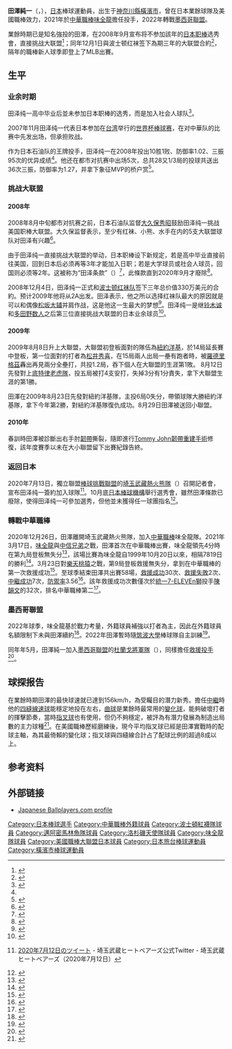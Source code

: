 {{Infobox baseball biography
|name=田澤純一
|image=Junichi Tazawa on April 9, 2017 (cropped).jpg
|caption     = 2017年馬林魚時期的田泽
|width=
|position=投手
|team=杜蘭戈將軍
|number=3
|bats=右
|throws=右
|birthdate={{birth_date_and_age|1986|6|6|mf=y}}|
|birthplace={{JPN}}[[神奈川縣|神奈川縣]][[橫濱市|橫濱市]]
|debutleague=美國職棒
|debutdate=8月8日
|debutyear=2009年
|debutteam=波士頓紅襪
|statyear=2018年球季
|stat1label=勝投—敗投
|stat1value=21－26
|stat2label=中繼—救援
|stat2value=89－4
|stat3label=三振—四壞
|stat3value=374－109
|stat4label=防禦率
|stat4value=4.12
|debut2league=中華職棒
|debut2date=3月17日
|debut2year=2021年
|debut2team=味全龍
|stat2year=2021年球季
|stat21label=勝投—敗投
|stat21value=4－4
|stat22label=中繼—救援
|stat22value=7－30
|stat23label=三振—四壞
|stat23value=36－14
|stat24label=防禦率
|stat24value=3.56
|teams=<nowiki></nowiki> 
'''MLB'''
* [[波士頓紅襪|波士頓紅襪]]（小聯盟－大聯盟，2009年－2016年）
* [[邁阿密馬林魚|邁阿密馬林魚]] (2017年－2018年)
* [[底特律老虎|底特律老虎]]小聯盟（2018年）
* [[洛杉磯天使|洛杉磯天使]]（小聯盟－大聯盟，2018年）
* [[芝加哥小熊|芝加哥小熊]]小聯盟（2019年）
* [[辛辛那提紅人|辛辛那提紅人]]小聯盟（2019年－2020年）
'''BC聯盟（日本獨立聯盟）'''
* [[埼玉武藏安打熊|埼玉武藏安打熊]]（2020年）
'''CPBL'''
* [[味全龍|味全龍]]（2021年）
'''LMB'''
* [[杜蘭戈將軍|杜蘭戈將軍]]（2022年－）
}}

'''田澤純一'''（{{jpn|j=田澤 純一|hg=たざわ じゅんいち |rm=Tazawa Jun'ichi}}，{{bd|1986年|6月6日|CatIdx=Tazawa Junichi}}），[[日本|日本]]棒球運動員，出生于[[神奈川縣|神奈川縣]][[橫濱市|橫濱市]]，曾在日本業餘球隊及美國職棒效力，2021年於[[中華職棒|中華職棒]][[味全龍|味全龍]]擔任投手，2022年轉戰[[墨西哥聯盟|墨西哥聯盟]]。

業餘時期已是知名強投的田澤，在2008年9月宣布将不参加該年的[[日本棒球机构|日本职棒]]选秀會，直接挑战大联盟<ref>{{cite news |title=Amateur Tazawa bypassing Japan leagues for MLB |url=http://sports.espn.go.com/mlb/news/story?id=3583152 |first=Jim |last=Allen |date=September 12, 2008 |publisher=ESPN.com |accessdate=2008-12-06 |archive-date=2008-12-10 |archive-url=https://web.archive.org/web/20081210045930/http://sports.espn.go.com/mlb/news/story?id=3583152 |dead-url=no }}</ref>；同年12月1日與波士顿红袜签下為期三年的大联盟合約<ref>{{cite web | url = http://www.boston.com/sports/baseball/redsox/articles/2008/12/01/tazawa_agrees_to_3_year_red_sox_contract/ | title = Tazawa agrees to 3-year Red Sox contract | author = Tony Massarotti | publisher = boston.com | date = 2008-12-01 | accessdate = 2008-12-06 | archive-date = 2008-12-05 | archive-url = https://web.archive.org/web/20081205130637/http://www.boston.com/sports/baseball/redsox/articles/2008/12/01/tazawa_agrees_to_3_year_red_sox_contract/ | dead-url = no }}</ref>，隔年的職棒新人球季即登上了MLB出賽。

==生平==
===业余时期===
田泽纯一高中毕业后並未参加日本职棒的选秀，而是加入社会人球队<ref name="NYT">{{cite news |title=Japanese Are Irked by U.S. Interest in Pitcher |url=http://www.nytimes.com/2008/11/20/sports/baseball/20pitcher.html |first=Alan |last=Schwartz |coauthors=Brad Lefton |date=2008-11-19 |publisher=纽约时报 |accessdate=2008-12-06 |archive-date=2008-11-20 |archive-url=https://web.archive.org/web/20081120145822/http://www.nytimes.com/2008/11/20/sports/baseball/20pitcher.html |dead-url=no }}</ref>。

2007年11月田泽纯一代表日本参加在[[台湾|台湾]]举行的[[2007年世界杯棒球赛|世界杯棒球赛]]，在对中華队的比赛中先发出场，但承担败战。

作为日本石油队的王牌投手，田泽纯一在2008年投出10胜1败、防御率1.02、三振95次的优异成绩<ref name="NYT"/>。他还在都市对抗赛中出场5次，总共28又1/3局的投球共送出36次三振，防御率为1.27，并拿下象征MVP的桥户赏<ref>{{cite web | url = http://sports.yam.com/tsna/sports/200811/20081105181304.html | title = 大联盟球团锁定田泽纯一 | date = 2008-11-05 | access-date = 2008-12-06 | archive-url = https://web.archive.org/web/20081108053539/http://sports.yam.com/tsna/sports/200811/20081105181304.html | archive-date = 2008-11-08 | dead-url = yes }}</ref>。

===挑战大联盟===

====2008年====
2008年8月中旬都市对抗赛之前，日本石油队监督[[大久保秀昭|大久保秀昭]]鼓励田泽纯一挑战美国职棒大联盟。大久保监督表示，至少有红袜、小熊、水手在内的5支大联盟球队对田泽有兴趣<ref>{{cite web| url =http://tw.sports.yahoo.com/cpbl/blog/tsna_lee/67.html| title =弃日本职棒直接渡海追梦的田泽纯一| author =李淑芳| date =2008-09-12| deadurl =yes| archiveurl =https://web.archive.org/web/20080919185947/http://tw.sports.yahoo.com/cpbl/blog/tsna_lee/67.html| archivedate =2008-09-19}}</ref>。

由于田泽纯一直接挑战大联盟的举动，日本职棒设下新规定，若是高中毕业直接前往美国，回到日本后必须再等3年才能加入日职；若是大学球员或社会人球员，回国则必须等2年。这被称为“田泽条款”（{{lang|ja|田澤ルール}}）<ref>{{cite web | url = http://n.yam.com/tsna/sports/200810/20081009480691.html | title = 日职设田泽条款 防业余球员流失 | author = 王婉玲 | date = 2008-10-09 | accessdate = 2008-12-06 | archive-date = 2008-10-13 | archive-url = https://web.archive.org/web/20081013092707/http://n.yam.com/tsna/sports/200810/20081009480691.html | dead-url = no }}</ref>，此條款直到2020年9月才廢除<ref>{{cite web | url =https://newtalk.tw/news/view/2020-09-07/461977 | title =日職／「田澤條款」廢除　田澤純一可望今年投入選秀 | publisher =新頭殼 | date =2020-09-07 | accessdate =2020-09-07 | archive-date =2020-09-07 | archive-url =https://web.archive.org/web/20200907123129/https://newtalk.tw/news/view/2020-09-07/461977 | dead-url =no }}</ref>。

2008年12月4日，田泽纯一正式和[[波士顿红袜队|波士顿红袜队]]签下三年总价值330万美元的合約。预计2009年他将从2A出发。田泽表示，他之所以选择红袜队最大的原因就是可以和偶像[[松坂大辅|松坂大辅]]并肩作战，这是他这一生最大的梦想<ref>{{cite web | url = http://www.nownews.com/2008/12/03/341-2374732.htm | title = 田泽降价穿红袜 全因偶像松坂 | author = 陈浚琦 | date = 2008-12-03 | accessdate = 2008-12-06 | archive-date = 2008-12-05 | archive-url = https://web.archive.org/web/20081205045243/http://www.nownews.com/2008/12/03/341-2374732.htm | dead-url = no }}</ref>。田泽纯一是继[[铃木诚|铃木诚]]和[[多田野数人|多田野数人]]之后第三位直接挑战大联盟的日本业余球员<ref>{{Cite news |url=http://www.bostonherald.com/sports/baseball/red_sox/view.bg?articleid=1136958&srvc=rss |title=Signing stirs up ill will abroad |publisher=波士顿先驱报 |date=2008-12-05 |author=Sean McAdam |accessdate=2008-12-05 |archive-date=2008-12-06 |archive-url=https://web.archive.org/web/20081206065835/http://www.bostonherald.com/sports/baseball/red_sox/view.bg?articleid=1136958&srvc=rss |dead-url=no }}</ref>。

====2009年====
2009年8月8日升上大聯盟，大聯盟初登板面對的隊伍為[[紐約洋基|紐約洋基]]，於14局延長賽中登板，第一位面對的打者為[[松井秀喜|松井秀喜]]，在15局兩人出局一壘有跑者時，被[[羅德里格茲|羅德里格茲]]轟出再見兩分全壘打，共投1.2局，吞下個人在大聯盟的生涯第1敗。
8月12日先發對上[[底特律老虎隊|底特律老虎隊]]，投五局被打4支安打，失掉3分有1分責失，拿下大聯盟生涯的第1勝。

田澤在2009年8月23日先發對紐約洋基隊，主投6局0失分，帶領球隊大勝紐約洋基隊，拿下今年第2勝，對紐約洋基隊復仇成功。8月29日田澤被送回小聯盟。

====2010年====
春訓時田澤被診斷出右手肘[[韌帶|韌帶]]撕裂，隨即進行[[Tommy_John韌帶重建手術|Tommy John韌帶重建手術]]修復，該年度賽季以未在大小聯盟留下出賽紀錄告終。

===返回日本===
2020年7月13日，獨立聯盟[[棒球挑戰聯盟|棒球挑戰聯盟]]的[[埼玉武藏熱火熊隊|埼玉武藏熱火熊隊]]（{{lang|ja|埼玉武蔵ヒートベアーズ}}）召開記者會，宣布田泽纯一簽約加入球隊<ref>{{Cite news|url=https://www.sponichi.co.jp/baseball/news/2020/07/12/kiji/20200712s00001000188000c.html|title=田沢、BCリーグ埼玉入り！3月にレッズ自由契約　「野球できる場所」求め日本で再出発|newspaper=スポーツニッポン|date=2020-07-12|accessdate=2020-07-12|archive-date=2021-01-05|archive-url=https://web.archive.org/web/20210105140722/https://www.sponichi.co.jp/baseball/news/2020/07/12/kiji/20200712s00001000188000c.html|dead-url=no}} [https://twitter.com/musashi_bears/status/1282155845036306434?ref_src=twsrc%5Etfw%7Ctwcamp%5Eembeddedtimeline%7Ctwterm%5Eprofile%3Amusashi_bears%7Ctwcon%5Etimelinechrome&ref_url=http%3A%2F%2Fwww.musashibears.com%2F 2020年7月12日のツイート] - 埼玉武蔵ヒートベアーズ公式Twitter {{PDFlink|[http://toho06.creative-japan.org/musa2/goods/pdf/20200712_4_394924220200712tazawanyudankaiken.pdf 田澤純一選手入団記者会見のお知らせ]}} - 埼玉武蔵ヒートベアーズ（2020年7月12日）</ref>。10月底[[日本棒球機構|日本棒球機構]]舉行選秀會，雖然田澤條款已廢除，使得田泽纯一可參加選秀，但他並未獲得任一球團指名<ref>{{cite web |url=https://opinion.udn.com/opinion/story/9366/5043250 |title=田澤純一落選：確實存在的「田澤條款」與始終隱形的紳士協定 |publisher=聯合新聞網 |date=2020-11-25 |access-date=2020-11-26 |archive-date=2020-12-01 |archive-url=https://web.archive.org/web/20201201162228/https://opinion.udn.com/opinion/story/9366/5043250 |dead-url=no }}</ref>。

===轉戰中華職棒===
2020年12月26日，田澤離開埼玉武藏熱火熊隊，加入[[中華職棒|中華職棒]]味全龍隊。2021年3月17日，[[味全龍|味全龍]]與[[中信兄弟|中信兄弟]]之戰，田澤首次在中華職棒出賽，味全龍領先4分時在第九局登板無失分<ref>{{Cite web |url=https://www.daily.co.jp/baseball/2021/03/17/0014160227.shtml |title=田沢純一が台湾プロ野球初登板 |publisher=デイリースポーツ |date=2021-03-17 |accessdate=2021-11-06 |language=ja |archive-date=2021-11-05 |archive-url=https://web.archive.org/web/20211105164444/https://www.daily.co.jp/baseball/2021/03/17/0014160227.shtml |dead-url=no }}</ref>，該場比賽為味全龍自1999年10月20日以來，相隔7819日的勝利<ref>{{Cite web |title=田澤純一、台湾デビュー戦で歴史的白星に貢献 再加盟の味全が7819日ぶり1軍勝利 |url=https://full-count.jp/2021/03/18/post1062371/ |website=Full-Count |date=2021-03-18 |accessdate=2021-03-18 |language=ja |archive-date=2021-12-16 |archive-url=https://web.archive.org/web/20211216022816/https://full-count.jp/2021/03/18/post1062371/ |dead-url=no }}</ref>。3月23日對[[樂天桃猿|樂天桃猿]]之戰，第9局登板救援無失分，拿到在中華職棒的第一次救援成功<ref>{{Cite web |title=田澤純一、台湾・味全で初セーブをマーク 3試合登板で防御率は0.00 |url=https://full-count.jp/2021/03/24/post1064319/ |website=Full-Count |date=2021-03-24 |accessdate=2021-03-24 |language=ja |archive-date=2021-12-16 |archive-url=https://web.archive.org/web/20211216023014/https://full-count.jp/2021/03/24/post1064319/ |dead-url=no }}</ref>。至球季結束田澤共出賽58場，[[救援成功|救援成功]]30次、[[救援失敗|救援失敗]]2次、[[中繼成功|中繼成功]]7次，[[防禦率|防禦率]]3.56<ref>{{cite web |title=個人成績表-田澤純一 |url=https://www.cpbl.com.tw/team/person?Acnt=0000006423 |website=中華職棒大聯盟全球資訊網 The Official Site of CPBL |publisher=中華職棒大聯盟 |accessdate=2021-11-25 |archive-date=2021-11-25 |archive-url=https://web.archive.org/web/20211125031658/https://www.cpbl.com.tw/team/person?Acnt=0000006423 |dead-url=no }}</ref>。該年救援成功次數僅次於[[統一7-ELEVEn獅|統一7-ELEVEn獅]]投手[[陳韻文_(棒球運動員)|陳韻文]]的32次，排名中華職棒第二<ref>{{cite web |title=全記錄查詢 |url=https://www.cpbl.com.tw/stats/recordall?kindcode=A&position=02&sortby=09 |website=中華職棒大聯盟全球資訊網 The Official Site of CPBL |publisher=中華職棒大聯盟 |accessdate=2021-11-25 |archive-date=2021-11-25 |archive-url=https://web.archive.org/web/20211125031701/https://www.cpbl.com.tw/stats/recordall?kindcode=A&position=02&sortby=09 |dead-url=no }}</ref>。

===墨西哥聯盟===
2022年球季，味全龍基於戰力考量，外籍球員補強以打者為主，因此在外籍球員名額限制下未與田澤續約<ref>{{cite news |author1=黃泓哲 |title=中職／守下龍隊60%勝場　味全沒有田澤怎麼辦？ |url=https://www.nownews.com/news/5708415 |accessdate=2022-03-05 |publisher=nownews |date=2022-02-07}}</ref>。2022年田澤暫時隨[[筑波大學|筑波大學]]棒球隊自主訓練<ref>{{cite news |author1=王怡翔 |title=未獲味全龍續約 田澤純一等待新機會 |url=https://tw.news.yahoo.com/%E6%9C%AA%E7%8D%B2%E5%91%B3%E5%85%A8%E9%BE%8D%E7%BA%8C%E7%B4%84-%E7%94%B0%E6%BE%A4%E7%B4%94-%E7%AD%89%E5%BE%85%E6%96%B0%E6%A9%9F%E6%9C%83-033535924.html |accessdate=2022-03-05 |agency=三立新聞網 |publisher=Yahoo |date=2022-02-07}}</ref>。

同年年5月，田澤純一加入[[墨西哥聯盟|墨西哥聯盟]]的[[杜蘭戈將軍隊|杜蘭戈將軍隊]]（{{lang|es|Generales de Durango}}），同樣擔任[[救援投手|救援投手]]<ref>{{cite news |title=36歲前龍隊守護神田澤純一延續生涯 下一站墨西哥職棒 |url=https://udn.com/news/story/7001/6289696 |accessdate=2022-05-06 |publisher=聯合新聞網 |date=2022-05-05}}</ref>。

==球探报告==
在業餘時期田澤的最快球速就已達到156km/h，為受矚目的潛力新秀。擔任[[中繼投手|中繼]]時他的[[四縫線速球|四縫線速球]]能穩定地投在{{convert|93|mph|km/h|abbr=out}}左右，[[曲球|曲球]]是業餘時最常用的[[變化球|變化球]]，能夠破壞打者的揮擊節奏，當時[[指叉球|指叉球]]也有使用，但仍不夠穩定，被評為有潛力發展為制造出局數的主力球種<ref>{{cite web | url = http://bleacherreport.com/articles/76353-junichi-tazawa-scouting-report | title = Junichi Tazawa Scouting Report | author = Casey Greer | publisher = bleacherreport.com | date = 2008-11-01 | accessdate = 2008-12-06 | archive-date = 2008-12-03 | archive-url = https://web.archive.org/web/20081203170715/http://bleacherreport.com/articles/76353-junichi-tazawa-scouting-report | dead-url = no }}</ref>。在美國職棒歷經磨練後，現今平均{{convert|86|to|87|mph|km/h|abbr=out}}指叉球已經是田澤實戰時的配球主軸，為其最倚賴的變化球；指叉球與四縫線合計占了配球比例的超過8成以上。

==参考资料==
{{portal bar|棒球|日本|人物|border=no}}
{{reflist|30em}}

== 外部链接 ==
{{commons category|Junichi Tazawa|田澤純一}}
*[https://web.archive.org/web/20081107170429/http://www.japaneseballplayers.com/en/player.php?id=jtazawa Japanese Ballplayers.com profile]
{{baseballstats|mlb=547749 |espn=30095 |br=t/tazawju01 |fangraphs=4079 |cube=t/junichi-tazawa}}
{{台灣棒球維基館|田澤純一}}

{{2013 World Series Champion}}
{{DEFAULTSORT:Tazawa Junichi}}
[[Category:日本棒球選手|Category:日本棒球選手]]
[[Category:中華職棒外籍球員|Category:中華職棒外籍球員]]
[[Category:波士頓紅襪隊球員|Category:波士頓紅襪隊球員]]
[[Category:邁阿密馬林魚隊球員|Category:邁阿密馬林魚隊球員]]
[[Category:洛杉磯天使隊球員|Category:洛杉磯天使隊球員]]
[[Category:味全龍隊球員|Category:味全龍隊球員]]
[[Category:美國職棒大聯盟日本球員|Category:美國職棒大聯盟日本球員]]
[[Category:日本旅台棒球運動員|Category:日本旅台棒球運動員]]
[[Category:橫濱市棒球運動員|Category:橫濱市棒球運動員]]